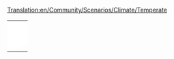 [[Translation:en/Community/Scenarios/Climate/Temperate]]
{{en/Community/Scenarios/Scenarios by setting}}

{|
|-
|style="border:none;background:white"|
{{Page:en/Community/Scenarios/Italy}}

|style="border:none;background:white"|
{{Page:en/Community/Scenarios/Water and Mountains}}

|style="border:none;background:white"|
{{Page:en/Community/Scenarios/Florida}}

|-
|style="border:none;background:white"|
{{Page:en/Community/Scenarios/Kloof}}

|style="border:none;background:white"|
{{Page:en/Community/Scenarios/Land of Floods}}

|style="border:none;background:white"|
{{Page:en/Community/Scenarios/Denmark}}

|-
|style="border:none;background:white"|
{{Page:en/Community/Scenarios/Europe}}

|style="border:none;background:white"|
{{Page:en/Community/Scenarios/United Kingdom}}

|style="border:none;background:white"|
{{Page:en/Community/Scenarios/Get Your Ships}}

|-
|style="border:none;background:white"|
{{Page:en/Community/Scenarios/Lakes}}

|style="border:none;background:white"|
{{Page:en/Karlsruhe}}

|style="border:none;background:white"|
{{Page:en/Süd-Rheinland-Pfalz & Saarland}}

|-
|style="border:none;background:white"|
{{Page:en/Malaysia}}

|style="border:none;background:white"|
{{Page:en/Basque Country}}

|style="border:none;background:white"|
{{Page:en/Community/Scenarios/German Reunification}}

|-
|style="border:none;background:white"|
{{Page:en/France}}

|style="border:none;background:white"|
{{Page:en/Community/Scenarios/New Industries 2}}

|style="border:none;background:white"|
{{Page:en/Community/Scenarios/Super Britania}}

|-
|style="border:none;background:white"|
{{Page:en/Community/Scenarios/Verdant Islands}}

|style="border:none;background:white"|
{{Page:en/Community/Scenarios/CarstsMonsterScenario v3}}

|style="border:none;background:white"|
{{Page:en/Community/Scenarios/CarstsTrainingScenario v3}}

|-
|style="border:none;background:white"|
{{Page:en/The Netherlands detailed}}

|style="border:none;background:white"|
{{Page:en/Bergen}}

|style="border:none;background:white"|
{{Page:en/Community/Scenarios/CarstsWorldScenario}}

|-
|style="border:none;background:white"|
{{Page:en/Community/Scenarios/New Zealand North Island}}

|style="border:none;background:white"|
{{Page:en/Community/Scenarios/GR Revised}}

|style="border:none;background:white"|
{{Page:en/Community/Scenarios/Kritschgau}}

|-

|style="border:none;background:white"|
{{Page:en/Community/Scenarios/Flevoland}}

|style="border:none;background:white"|
{{Page:en/Community/Scenarios/Elephant}}

|style="border:none;background:white"|
{{Page:en/Community/Scenarios/South West France}}

|-
|style="border:none;background:white"|
{{Page:en/South Circle World}}
|style="border:none;background:white"|

|-
|}